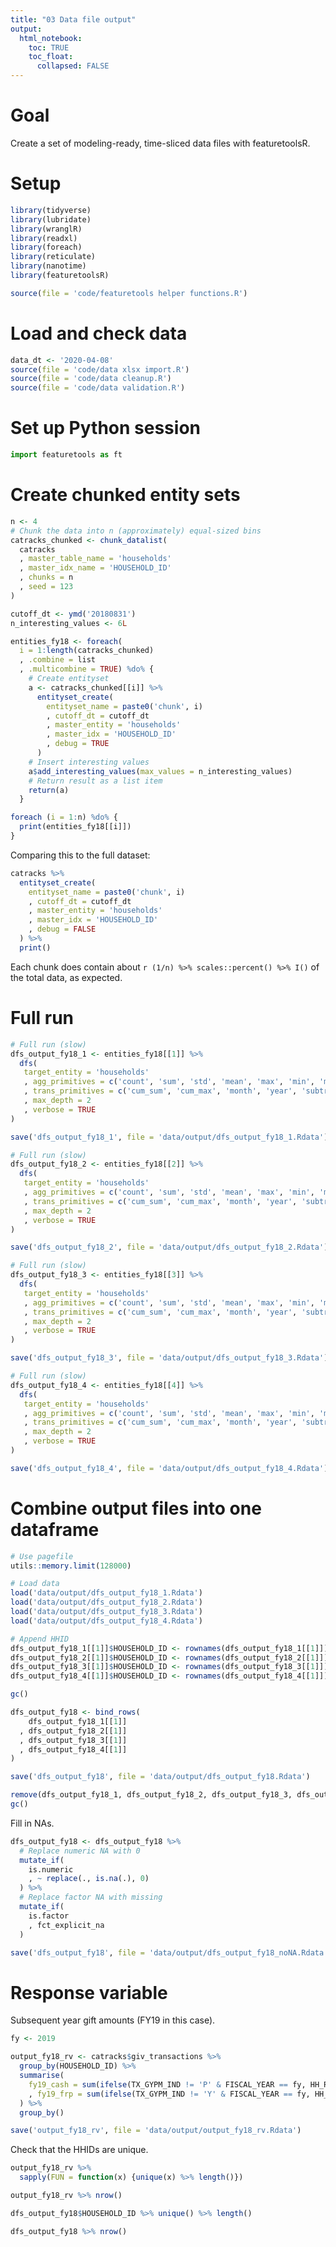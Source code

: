 ```yaml
---
title: "03 Data file output"
output:
  html_notebook:
    toc: TRUE
    toc_float:
      collapsed: FALSE
---
```


# Goal

Create a set of modeling-ready, time-sliced data files with featuretoolsR.

# Setup

```r
library(tidyverse)
library(lubridate)
library(wranglR)
library(readxl)
library(foreach)
library(reticulate)
library(nanotime)
library(featuretoolsR)

source(file = 'code/featuretools helper functions.R')
```

# Load and check data

```r
data_dt <- '2020-04-08'
source(file = 'code/data xlsx import.R')
source(file = 'code/data cleanup.R')
source(file = 'code/data validation.R')
```

# Set up Python session

```python
import featuretools as ft
```

# Create chunked entity sets

```r
n <- 4
# Chunk the data into n (approximately) equal-sized bins
catracks_chunked <- chunk_datalist(
  catracks
  , master_table_name = 'households'
  , master_idx_name = 'HOUSEHOLD_ID'
  , chunks = n
  , seed = 123
)
```

```r
cutoff_dt <- ymd('20180831')
n_interesting_values <- 6L

entities_fy18 <- foreach(
  i = 1:length(catracks_chunked)
  , .combine = list
  , .multicombine = TRUE) %do% {
    # Create entityset
    a <- catracks_chunked[[i]] %>%
      entityset_create(
        entityset_name = paste0('chunk', i)
        , cutoff_dt = cutoff_dt
        , master_entity = 'households'
        , master_idx = 'HOUSEHOLD_ID'
        , debug = TRUE
      )
    # Insert interesting values
    a$add_interesting_values(max_values = n_interesting_values)
    # Return result as a list item
    return(a)
  }
```

```r
foreach (i = 1:n) %do% {
  print(entities_fy18[[i]])
}
```

Comparing this to the full dataset:

```r
catracks %>%
  entityset_create(
    entityset_name = paste0('chunk', i)
    , cutoff_dt = cutoff_dt
    , master_entity = 'households'
    , master_idx = 'HOUSEHOLD_ID'
    , debug = FALSE
  ) %>%
  print()
```

Each chunk does contain about `r (1/n) %>% scales::percent() %>% I()` of the total data, as expected.

# Full run

```r
# Full run (slow)
dfs_output_fy18_1 <- entities_fy18[[1]] %>%
  dfs(
   target_entity = 'households'
   , agg_primitives = c('count', 'sum', 'std', 'mean', 'max', 'min', 'median', 'first', 'last', 'percent_true')
   , trans_primitives = c('cum_sum', 'cum_max', 'month', 'year', 'subtract_numeric', 'divide_numeric', 'time_since_previous')
   , max_depth = 2
   , verbose = TRUE
)

save('dfs_output_fy18_1', file = 'data/output/dfs_output_fy18_1.Rdata')
```

```r
# Full run (slow)
dfs_output_fy18_2 <- entities_fy18[[2]] %>%
  dfs(
   target_entity = 'households'
   , agg_primitives = c('count', 'sum', 'std', 'mean', 'max', 'min', 'median', 'first', 'last', 'percent_true')
   , trans_primitives = c('cum_sum', 'cum_max', 'month', 'year', 'subtract_numeric', 'divide_numeric', 'time_since_previous')
   , max_depth = 2
   , verbose = TRUE
)

save('dfs_output_fy18_2', file = 'data/output/dfs_output_fy18_2.Rdata')
```

```r
# Full run (slow)
dfs_output_fy18_3 <- entities_fy18[[3]] %>%
  dfs(
   target_entity = 'households'
   , agg_primitives = c('count', 'sum', 'std', 'mean', 'max', 'min', 'median', 'first', 'last', 'percent_true')
   , trans_primitives = c('cum_sum', 'cum_max', 'month', 'year', 'subtract_numeric', 'divide_numeric', 'time_since_previous')
   , max_depth = 2
   , verbose = TRUE
)

save('dfs_output_fy18_3', file = 'data/output/dfs_output_fy18_3.Rdata')
```

```r
# Full run (slow)
dfs_output_fy18_4 <- entities_fy18[[4]] %>%
  dfs(
   target_entity = 'households'
   , agg_primitives = c('count', 'sum', 'std', 'mean', 'max', 'min', 'median', 'first', 'last', 'percent_true')
   , trans_primitives = c('cum_sum', 'cum_max', 'month', 'year', 'subtract_numeric', 'divide_numeric', 'time_since_previous')
   , max_depth = 2
   , verbose = TRUE
)

save('dfs_output_fy18_4', file = 'data/output/dfs_output_fy18_4.Rdata')
```

# Combine output files into one dataframe

```r
# Use pagefile
utils::memory.limit(128000)

# Load data
load('data/output/dfs_output_fy18_1.Rdata')
load('data/output/dfs_output_fy18_2.Rdata')
load('data/output/dfs_output_fy18_3.Rdata')
load('data/output/dfs_output_fy18_4.Rdata')

# Append HHID
dfs_output_fy18_1[[1]]$HOUSEHOLD_ID <- rownames(dfs_output_fy18_1[[1]])
dfs_output_fy18_2[[1]]$HOUSEHOLD_ID <- rownames(dfs_output_fy18_2[[1]])
dfs_output_fy18_3[[1]]$HOUSEHOLD_ID <- rownames(dfs_output_fy18_3[[1]])
dfs_output_fy18_4[[1]]$HOUSEHOLD_ID <- rownames(dfs_output_fy18_4[[1]])

gc()
```

```r
dfs_output_fy18 <- bind_rows(
    dfs_output_fy18_1[[1]]
  , dfs_output_fy18_2[[1]]
  , dfs_output_fy18_3[[1]]
  , dfs_output_fy18_4[[1]]
)

save('dfs_output_fy18', file = 'data/output/dfs_output_fy18.Rdata')
```

```r
remove(dfs_output_fy18_1, dfs_output_fy18_2, dfs_output_fy18_3, dfs_output_fy18_4)
gc()
```

Fill in NAs.

```r
dfs_output_fy18 <- dfs_output_fy18 %>%
  # Replace numeric NA with 0
  mutate_if(
    is.numeric
    , ~ replace(., is.na(.), 0)
  ) %>%
  # Replace factor NA with missing
  mutate_if(
    is.factor
    , fct_explicit_na
  )

save('dfs_output_fy18', file = 'data/output/dfs_output_fy18_noNA.Rdata')
```


# Response variable

Subsequent year gift amounts (FY19 in this case).

```r
fy <- 2019

output_fy18_rv <- catracks$giv_transactions %>%
  group_by(HOUSEHOLD_ID) %>%
  summarise(
    fy19_cash = sum(ifelse(TX_GYPM_IND != 'P' & FISCAL_YEAR == fy, HH_RECOGNITION_CREDIT, 0))
    , fy19_frp = sum(ifelse(TX_GYPM_IND != 'Y' & FISCAL_YEAR == fy, HH_RECOGNITION_CREDIT, 0))
  ) %>%
  group_by()

save('output_fy18_rv', file = 'data/output/output_fy18_rv.Rdata')
```

Check that the HHIDs are unique.

```r
output_fy18_rv %>%
  sapply(FUN = function(x) {unique(x) %>% length()})

output_fy18_rv %>% nrow()

dfs_output_fy18$HOUSEHOLD_ID %>% unique() %>% length()

dfs_output_fy18 %>% nrow()
```